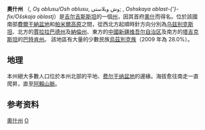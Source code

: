 {{Infobox settlement
| name                    = 奧什州
| native_name             = Ош облусу<br>Ошская область
| settlement_type         = 州
| image_skyline           = 
| imagesize               = 
| image_alt               = 
| image_caption           = 
| image_flag              = Flag of Osh.svg
| image_shield            = Coat of Osh.png
| shield_alt              = 
| image_map               = Osh Province in Kyrgyzstan.svg
| map_alt                 = 
| map_caption             = 奧什州在吉爾吉斯斯坦的位置
| coordinates             = {{coord|40|0|N|73|0|E|region:KG|display=inline,title}}
| subdivision_type        = [[世界政區索引|國家]]
| subdivision_name        = {{flag|Kyrgyzstan}}
| subdivision_type1       = 
| subdivision_name1       = 
| seat_type               = [[首府|首府]]
| seat                    = [[奧什|奧什]]
| leader_party            =
| leader_title            = 州長
| leader_name             = [[Taalaibek_Sarybashev|Taalaibek Sarybashev]]
| area_footnotes          = 
| area_total_km2          = 28934
| population_total        = 999576
| population_as_of        = 2009-01-01
| population_footnotes    = <ref name=stat>{{Citation| last =| first =| author-link =| last2 =| first2 =| author2-link =| title =Population and Housing Census 2009. Book 3 (in tables). Regions of Kyrgyzstan: Osh Region (Перепись населения и жилищного фонда Кыргызской Республики 2009. Книга 3 (в таблицах). Регионы Кыргызстана: Ошская область| place =Bishkek| publisher =National Committee on Statistics| origyear =| year =2010| month =| volume =| edition =| chapter =| chapterurl =| page =| pages =| url =http://212.42.101.100:8088/nacstat/sites/default/files/%D0%9E%D1%88%D1%81%D0%BA%D0%B0%D1%8F%20%D0%BE%D0%B1%D0%BB%D0%B0%D1%81%D1%82%D1%8C.pdf| format =[[PDF|PDF]]| deadurl =yes| archiveurl =https://web.archive.org/web/20110810173811/http://212.42.101.100:8088/nacstat/sites/default/files/%D0%9E%D1%88%D1%81%D0%BA%D0%B0%D1%8F%20%D0%BE%D0%B1%D0%BB%D0%B0%D1%81%D1%82%D1%8C.pdf| archivedate =2011-08-10| accessdate =2019-04-14}}</ref>  
| population_density_km2  = auto
| timezone1               = 東
| utc_offset1             = +6
| timezone1_DST           = 無
| utc_offset1_DST         = +6
| postal_code_type        = 
| postal_code             = 
| area_code               = 
| area_code_type          = 
| iso_code                = KG-O
| registration_plate      = 
| unemployment_rate = 
| blank_name_sec1         = [[區_(吉爾吉斯斯坦)|區]]
| blank_info_sec1         = 8
| blank1_name_sec1        = [[吉爾吉斯斯坦城市列表|城市]]
| blank1_info_sec1        = 3
| website                 = 
| footnotes               = 
| blank2_name_sec1        = [[鎮區|鎮區]]
| blank2_info_sec1        = 2
| blank3_name_sec1        = [[村|村]]
| blank3_info_sec1        = 474
}}

'''奧什州''' （{{lang-ky|Ош облусу}}, ''Oş oblusu/Osh oblusu'', وش وبلاستى; {{lang-ru|Ошская область}}, ''Oshskaya oblast-{’}-fix/Ošskaja oblastj''）是[[吉尔吉斯斯坦|吉尔吉斯斯坦]]的一個[[州_(斯拉夫)|州]]，因其首府[[奧什|奧什]]而得名。位於該國南部[[費爾干納盆地|費爾干納盆地]]和[[帕米爾高原|帕米爾高原]]之間，從西北方起順時針方向分別為[[乌兹别克斯坦|乌兹别克斯坦]]、北方的[[賈拉拉巴德州|賈拉拉巴德州]]及[[納倫州|納倫州]]、東方的[[中國|中國]][[新疆维吾尔自治区|新疆维吾尔自治区]]及南方的[[塔吉克斯坦|塔吉克斯坦]]的[[巴特肯州|巴特肯州]]。
該地區有大量的少數民族[[烏茲別克族|烏茲別克族]]（2009 年為 28.0%）。

==地理==
本州絕大多數人口位於本州北部的平地、[[费尔干纳盆地|费尔干纳盆地]]的邊緣。海拔愈往南走一直爬昇，直至[[阿賴山脈|阿賴山脈]]。

==参考资料==
{{Reflist}}

{{吉爾吉斯行政區劃}}

[[Category:奧什州|]]
[[Category:吉爾吉斯斯坦州份|O]]